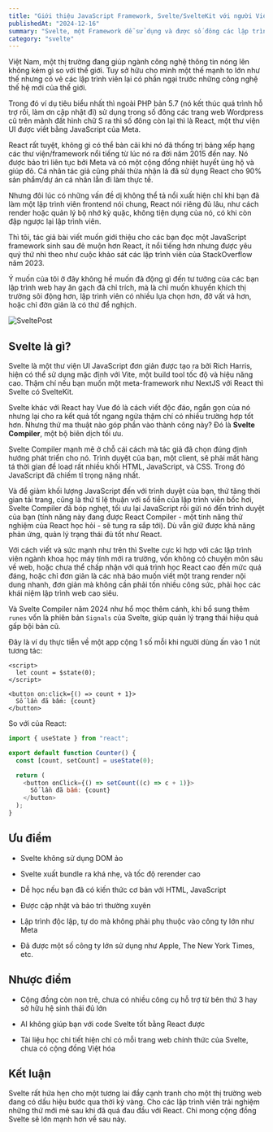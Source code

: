 ```yaml
---
title: "Giới thiệu JavaScript Framework, Svelte/SvelteKit với người Việt"
publishedAt: "2024-12-16"
summary: "Svelte, một Framework dễ sử dụng và được số đông các lập trình viên thế hệ mới yêu thích"
category: "svelte"
---
```


Việt Nam, một thị trường đang giúp ngành công nghệ thông tin nóng lên không kém gì so với thế giới. Tuy sở hữu cho mình một thế mạnh to lớn như thế nhưng có vẻ các lập trình viên lại có phần ngại trước những công nghệ thế hệ mới của thế giới.

Trong đó ví dụ tiêu biểu nhất thì ngoài PHP bản 5.7 (nó kết thúc quá trình hỗ trợ rồi, làm ơn cập nhật đi) sử dụng trong số đông các trang web Wordpress cũ trên mảnh đất hình chữ S ra thì số đông còn lại thì là React, một thư viện UI được viết bằng JavaScript của Meta.

React rất tuyệt, không gì có thể bàn cãi khi nó đã thống trị bảng xếp hạng các thư viện/framework nổi tiếng từ lúc nó ra đời năm 2015 đến nay. Nó được bảo trì liên tục bởi Meta và có một cộng đồng nhiệt huyết ủng hộ và giúp đõ. Cá nhân tác giả cũng phải thừa nhận là đã sử dụng React cho 90% sản phẩm/dự án cá nhân lẫn đi làm thực tế.

Nhưng đôi lúc có những vấn đề dị không thể tả nổi xuất hiện chỉ khi bạn đã làm một lập trình viên frontend nói chung, React nói riêng đủ lâu, như cách render hoặc quản lý bộ nhớ kỳ quặc, không tiện dụng của nó, có khi còn đập ngược lại lập trình viên.

Thì tôi, tác giả bài viết muốn giới thiệu cho các bạn đọc một JavaScript framework sinh sau đẻ muộn hơn React, ít nổi tiếng hơn nhưng được yêu quý thứ nhì theo như cuộc khảo sát các lập trình viên của StackOverflow năm 2023.

Ý muốn của tôi ở đây không hề muốn đả động gì đến tư tưởng của các bạn lập trình web hay ăn gạch đá chỉ trích, mà là chỉ muốn khuyến khích thị trường sôi động hơn, lập trình viên có nhiều lựa chọn hơn, đỡ vất vả hơn, hoặc chỉ đờn giản là có thứ để nghịch.

![SveltePost](https://i.ibb.co/X4mq836/svelte.png)

## Svelte là gì?

Svelte là một thư viện UI JavaScript đơn giản được tạo ra bởi Rich Harris, hiện có thể sử dụng mặc định với Vite, một build tool tốc độ và hiệu năng cao. Thậm chí nếu bạn muốn một meta-framework như NextJS với React thì Svelte có SvelteKit.

Svelte khác với React hay Vue đó là cách viết độc đáo, ngắn gọn của nó nhưng lại cho ra kết quả tốt ngang ngửa thậm chí có nhiều trường hợp tốt hơn. Nhưng thứ ma thuật nào góp phần vào thành công này? Đó là **Svelte Compiler**, một bộ biên dịch tối ưu.

Svelte Compiler mạnh mẽ ở chỗ cái cách mà tác giả đã chọn đúng định hướng phát triển cho nó. Trình duyệt của bạn, một client, sẽ phải mất hàng tá thời gian để load rất nhiều khối HTML, JavaScript, và CSS. Trong đó JavaScript đã chiếm tỉ trọng nặng nhất.

Và để giảm khối lượng JavaScript đến với trình duyệt của bạn, thứ tăng thời gian tải trang, cũng là thứ tỉ lệ thuận với số tiền của lập trình viên bốc hơi, Svelte Compiler đã bóp nghẹt, tối ưu lại JavaScript rồi gửi nó đến trình duyệt của bạn (tính năng này đang được React Compiler - một tính năng thử nghiệm của React học hỏi - sẽ tung ra sắp tới). Dù vẫn giữ được khả năng phản ứng, quản lý trạng thái đủ tốt như React.

Với cách viết và sức mạnh như trên thì Svelte cực kì hợp với các lập trình viên ngành khoa học máy tính mới ra trường, vốn không có chuyên môn sâu về web, hoặc chưa thể chấp nhận với quá trình học React cao đến mức quá đáng, hoặc chỉ đơn giản là các nhà báo muốn viết một trang render nội dung nhanh, đơn giản mà không cần phải tốn nhiều công sức, phải học các khái niệm lập trình web cao siêu.

Và Svelte Compiler năm 2024 như hổ mọc thêm cánh, khi bổ sung thêm `runes` vốn là phiên bản `Signals` của Svelte, giúp quản lý trạng thái hiệu quả gấp bội bản cũ.

Đây là ví dụ thực tiễn về một app cộng 1 số mỗi khi người dùng ấn vào 1 nút tương tác:

```svelte
<script>
  let count = $state(0);
</script>

<button on:click={() => count + 1}>
  Số lần đã bấm: {count}
</button>
```

So với của React:

```js
import { useState } from "react";

export default function Counter() {
  const [count, setCount] = useState(0);

  return (
    <button onClick={() => setCount((c) => c + 1)}>
      Số lần đã bấm: {count}
    </button>
  );
}
```

## Ưu điểm

- Svelte không sử dụng DOM ảo

- Svelte xuất bundle ra khá nhẹ, và tốc độ rerender cao

- Dễ học nếu bạn đã có kiến thức cơ bản với HTML, JavaScript

- Được cập nhật và bảo trì thường xuyên

- Lập trình độc lập, tự do mà không phải phụ thuộc vào công ty lớn như Meta

- Đã được một số công ty lớn sử dụng như Apple, The New York Times, etc.

## Nhược điểm

- Cộng đồng còn non trẻ, chưa có nhiều công cụ hỗ trợ từ bên thứ 3 hay sở hữu hệ sinh thái đủ lớn

- AI không giúp bạn với code Svelte tốt bằng React được

- Tài liệu học chi tiết hiện chỉ có mỗi trang web chính thức của Svelte, chưa có cộng đồng Việt hóa

## Kết luận

Svelte rất hứa hẹn cho một tương lai đầy cạnh tranh cho một thị trường web đang có dấu hiệu bước qua thời kỳ vàng. Cho các lập trình viên trải nghiệm những thứ mới mẻ sau khi đã quá đau đầu với React. Chỉ mong cộng đồng Svelte sẽ lớn mạnh hơn về sau này.

